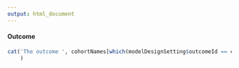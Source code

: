 ```yaml
---
output: html_document
---
```

  
#### Outcome

```r
cat('The outcome ', cohortNames[which(modelDesignSetting$outcomeId == cohortIds)],' (see ', paste0('@sec-',which(modelDesignSetting$outcomeId == cohortIds)), ') occurring between target ', modelDesignSetting$populationSettings$startAnchor, '+', modelDesignSetting$populationSettings$riskWindowStart, ' days and target ', modelDesignSetting$populationSettings$endAnchor, ' + ', modelDesignSetting$populationSettings$riskWindowEnd, ' days.'
    )
```